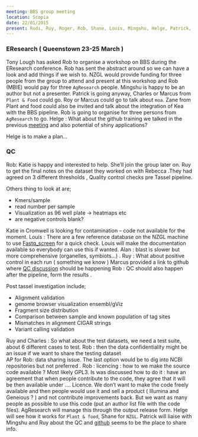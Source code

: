 ---
meeting: BBS group meeting
location: Scopia
date: 22/01/2015
present: Rudi, Ruy, Roger, Rob, Shane, Louis, Mingshu, Helge, Patrick, Charles, Alan, Marcus, Aurelie
---



### EResearch ( Queenstown 23-25 March )

Tony Lough has asked Rob to organise a workshop on BBS during the EResearch conference.
Rob has sent the abstract around so we can have a look and add things if we wish to.
NZGL would provide funding for three people from the group to attend and present at this workshop and Rob (MBIE) would pay for three `AgResearch` people. 
Mingshu is happy to be an author but not a presenter.
Patrick is going anyway, Charles or Marcus from `Plant & Food` could go. Roy or Marcus could go to talk about `moa`.
Zane from Plant and food could also be invited and talk about the integration of Kea with the BBS pipeline. 
Rob is going to organise for three persons from `AgResearch` to go. 
Helge : What about the github training we talked in the previous [meeting](https://github.com/mdavy86/gbs_moa/blob/f/minutes/minutes/20141216.md) and also potential of shiny applications? 

Helge is to make a plan… 

### QC 
Rob: Katie is happy and interested to help. She’ll join the group later on.
Ruy to get the final notes on the dataset they worked on with Rebecca .They had agreed on 3 different thresholds , Quality control checks pre Tassel pipeline. 

Others thing to look at are;

* Kmers/sample
* read number per sample
* Visualization as 96 well plate &rarr; heatmaps etc
* are negative controls blank? 

Katie in Cromwell is looking for contamination – code not available for the moment.
Louis : There are a few reference database on the NZGL machine to use [Fastq_screen](http://www.bioinformatics.babraham.ac.uk/projects/fastq_screen/) for a quick check. Louis will make the documentation available so everybody can use this if wanted. 
Alan : blast is slower but more comprehensive  (organelles, symbiots…) .
Ruy : What about positive control in each run ( something we know )
Marcus provided a link to github where [QC discussion](https://github.com/biospectrabysequencing/gbs_moa/issues/16) should be happening 
Rob  : QC should also happen after the pipeline, form the results .

Post tassel investigation include;

* Alignment validation
* genome browser visualization ensembl/gViz
* Fragment size distribution
* Comparison between sample and known population of tag sites
* Mismatches in alignment CIGAR strings
* Variant calling validation

Ruy and Charles : So what about the test datasets, we need a test suite, about 6 different cases to test.
Rob : then the data confidentiality might be an issue if we want to share the testing dataset  
AP for Rob: data sharing issue.
The last option would be to dig into NCBI repositories but not preferred .
Rob : licencing : how to we make the source code available ? Most likely GPL3.  Is was discussed how to do it : have an agreement that when people contribute to the code, they agree that it will be then available under …. Licence. We don’t want to make the code freely available and then people would use it and sell a product ( Illumina and Geneious ? ) and not contribute improvements back. But we want as many people  as possible to use this code (put an author list file with the code files).
AgResearch  will manage this through the output release form. Helge will see how it works for `Plant & food`, Shane for `NZGL`.
Patrick will liaise with Mingshu and Ruy about the QC and [github](https://github.com/biospectrabysequencing/gbs_moa) seems to be the place to share info.
